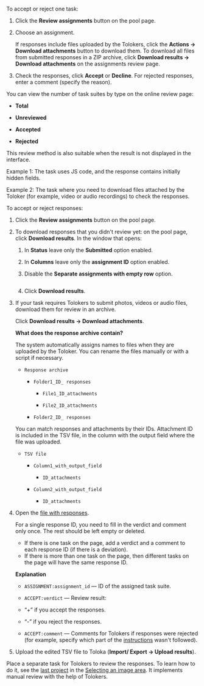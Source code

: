 <Cut title="Online review of one task.">

To accept or reject one task:

1. Click the **Review assignments** button on the pool page.

1. Choose an assignment.

    If responses include files uploaded by the Tolokers, click the **Actions → Download attachments** button to download them. To download all files from submitted responses in a ZIP archive, click **Download results → Download attachments** on the assignments review page.

1. Check the responses, click **Accept** or **Decline**. For rejected responses, enter a comment (specify the reason).

<Cut title="Online review statistics">

You can view the number of task suites by type on the online review page:

- **Total**

- **Unreviewed**

- **Accepted**

- **Rejected**

</Cut>

</Cut>

<Cut title="In the TSV file with the results. You will need the file to filter the results and process them programmatically.">

<Note mode="note" title="Note">

This review method is also suitable when the result is not displayed in the interface.

Example 1: The task uses JS code, and the response contains initially hidden fields.

Example 2: The task where you need to download files attached by the Toloker (for example, video or audio recordings) to check the responses.

</Note>

To accept or reject responses:

1. Click the **Review assignments** button on the pool page.

1. To download responses that you didn't review yet: on the pool page, click **Download results**. In the window that opens:

    1. In **Status** leave only the **Submitted** option enabled.

    1. In **Columns** leave only the **assignment ID** option enabled.

    1. Disable the **Separate assignments with empty row** option.

        <Image width="400px" withBackground imageId="1675426068747" alt="" />

    1. Click **Download results**.

1. If your task requires Tolokers to submit photos, videos or audio files, download them for review in an archive.

    Click **Download results → Download attachments**.

    <Note mode="note" title="Note">

    **What does the response archive contain?**

    The system automatically assigns names to files when they are uploaded by the Toloker. You can rename the files manually or with a script if necessary.

    - `Response archive`

        - `Folder1_ID_ responses`

            - `File1_ID_attachments`

            - `File2_ID_attachments`

        - `Folder2_ID_ responses`

    You can match responses and attachments by their IDs. Attachment ID is included in the TSV file, in the column with the output field where the file was uploaded.

    - `TSV file`

        - `Column1_with_output_field`

            - `ID_attachments`

        - `Column2_with_output_field`

            - `ID_attachments`

    </Note>

1. Open the [file with responses](/docs/guide/result-of-eval).

    For a single response ID, you need to fill in the verdict and comment only once. The rest should be left empty or deleted.

    - If there is one task on the page, add a verdict and a comment to each response ID (if there is a deviation).
    - If there is more than one task on the page, then different tasks on the page will have the same response ID.

    **Explanation**

    - `ASSIGNMENT:assignment_id` — ID of the assigned task suite.

    - `ACCEPT:verdict` — Review result:

    - “+” if you accept the responses.

    - “-” if you reject the responses.

    - `ACCEPT:comment` — Comments for Tolokers if responses were rejected (for example, specify which part of the [instructions](/docs/glossary#instructions) wasn't followed).

1. Upload the edited TSV file to Toloka (**Import/ Export → Upload results**).

</Cut>

<Cut title="Delegate manual review to other Tolokers.">

Place a separate task for Tolokers to review the responses. To learn how to do it, see the [last project](/docs/tutorials/image-segmentation-project3) in the [Selecting an image area](/docs/tutorials/image-segmentation-overview). It implements manual review with the help of Tolokers.

</Cut>